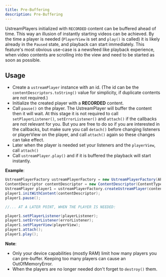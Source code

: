 ```yaml
---
title: Pre-Buffering
description: Pre-Buffering
---
```


UstreamPlayers initialized with `RECORDED` content can be buffered ahead of time.
This way an illusion of instantly starting videos can be achieved.
By the time a player is needed (`PlayerView` is set and `play()` is called) it is likely already in the `Paused` state, and playback can start immediately.
This feature's most obvious use-case is a newsfeed like playback experience, 
when video contents are scrolling into the view and need to be started as soon as possible.

## Usage

- Create a `ustreamPlayer` instance with an id. (The id can be the `contentDescriptors.toString()` value for simplicity, if duplicate contents are not required.)
- Initialize the created player with a **RECORDED** content.
- Call `pause()` on the player. The UstreamPlayer will buffer the content then it will wait.
At this stage it is not required to call `setPlayerListener()`, `setErrorListener()` and `attach()` if the callbacks are not relevant for you.
But you are free to do so if you are interested in the callbacks, but make sure you call `detach()` before changing listeners or playerView on the player,
and call `attach()` again so these changes can take effect.
- Later when the player is needed set your listeners and the `playerView`, call `attach()`
- Call `ustreamPlayer.play()` and if it is buffered the playback will start instantly.

**Example**:

```java
UstreamPlayerFactory ustreamPlayerFactory = new UstreamPlayerFactory(API_KEY, activity);
ContentDescriptor contentDescriptor = new ContentDescriptor(ContentType.RECORDED, 123456L);
UstreamPlayer player1 = ustreamPlayerFactory.createUstreamPlayer(contentDescriptor.toString());
player1.initWithContent(contentDescriptor);
player1.pause();

//... AT A LATER POINT, WHEN THE PLAYER IS NEEDED:

player1.setPlayerListener(playerListener);
player1.setErrorListener(errorListener);
player1.setPlayerView(playerView);
player1.attach();
player1.play();
```

**Note**:
- Only your device capabilities (mostly RAM) limit how many players you can pre-buffer. Keeping too many players can cause an OutOfMemoryError.
- When the players are no longer needed don't forget to `destroy()` them.
